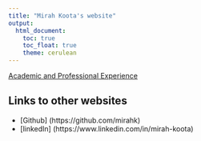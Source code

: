 ```yaml
---
title: "Mirah Koota's website"
output: 
  html_document:
    toc: true
    toc_float: true
    theme: cerulean
---
```


[Academic and Professional Experience](experience.html)

## Links to other websites
* [Github] (https://github.com/mirahk)
* [linkedIn] (https://www.linkedin.com/in/mirah-koota)
